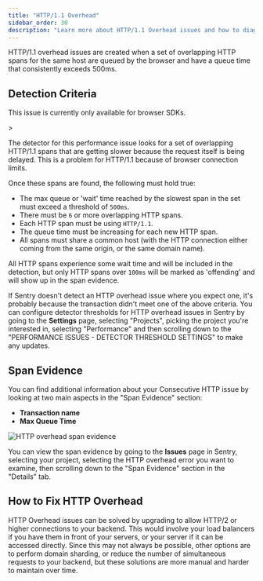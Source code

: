 ```yaml
---
title: "HTTP/1.1 Overhead"
sidebar_order: 30
description: "Learn more about HTTP/1.1 Overhead issues and how to diagnose and fix them."
---
```


HTTP/1.1 overhead issues are created when a set of overlapping HTTP spans for the same host are queued by the browser and have a queue time that consistently exceeds 500ms.

## Detection Criteria

<Alert>

This issue is currently only available for browser SDKs.

</Alert>>

The detector for this performance issue looks for a set of overlapping HTTP/1.1 spans that are getting slower because the request itself is being delayed. This is a problem for HTTP/1.1 because of browser connection limits.

Once these spans are found, the following must hold true:

- The max queue or 'wait' time reached by the slowest span in the set must exceed a threshold of `500ms`.
- There must be `6` or more overlapping HTTP spans.
- Each HTTP span must be using `HTTP/1.1`.
- The queue time must be increasing for each new HTTP span.
- All spans must share a common host (with the HTTP connection either coming from the same origin, or the same domain name).

All HTTP spans experience some wait time and will be included in the detection, but only HTTP spans over `100ms` will be marked as 'offending' and will show up in the span evidence.

If Sentry doesn't detect an HTTP overhead issue where you expect one, it's probably because the transaction didn't meet one of the above criteria. You can configure detector thresholds for HTTP overhead issues in Sentry by going to the **Settings** page, selecting "Projects", picking the project you're interested in, selecting "Performance" and then scrolling down to the "PERFORMANCE ISSUES - DETECTOR THRESHOLD SETTINGS" to make any updates.

## Span Evidence

You can find additional information about your Consecutive HTTP issue by looking at two main aspects in the "Span Evidence" section:

- **Transaction name**
- **Max Queue Time**

![HTTP overhead span evidence](./img/http-overhead-spans.png)

You can view the span evidence by going to the **Issues** page in Sentry, selecting your project, selecting the HTTP overhead error you want to examine, then scrolling down to the "Span Evidence" section in the "Details" tab.

## How to Fix HTTP Overhead

HTTP Overhead issues can be solved by upgrading to allow HTTP/2 or higher connections to your backend. This would involve your load balancers if you have them in front of your servers, or your server if it can be accessed directly. Since this may not always be possible, other options are to perform domain sharding, or reduce the number of simultaneous requests to your backend, but these solutions are more manual and harder to maintain over time.
